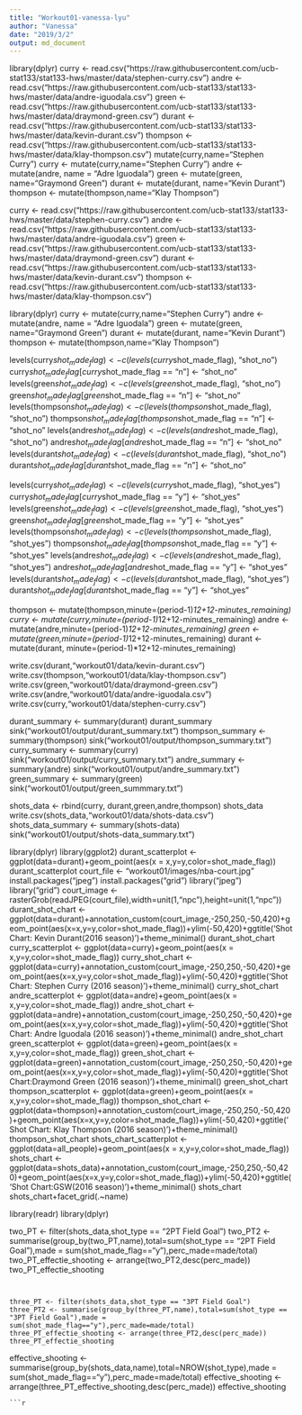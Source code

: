 ```yaml
---
title: "Workout01-vanessa-lyu"
author: "Vanessa"
date: "2019/3/2"
output: md_document
---
```


 

 
library(dplyr)
curry <- read.csv("https://raw.githubusercontent.com/ucb-stat133/stat133-hws/master/data/stephen-curry.csv")
andre <- read.csv("https://raw.githubusercontent.com/ucb-stat133/stat133-hws/master/data/andre-iguodala.csv")
green <- read.csv("https://raw.githubusercontent.com/ucb-stat133/stat133-hws/master/data/draymond-green.csv")
durant <- read.csv("https://raw.githubusercontent.com/ucb-stat133/stat133-hws/master/data/kevin-durant.csv")
thompson <- read.csv("https://raw.githubusercontent.com/ucb-stat133/stat133-hws/master/data/klay-thompson.csv")
mutate(curry,name="Stephen Curry")
curry <- mutate(curry,name="Stephen Curry")
andre <- mutate(andre, name = "Adre Iguodala")
green <- mutate(green, name="Graymond Green")
durant <- mutate(durant, name="Kevin Durant")
thompson <- mutate(thompson,name="Klay Thompson")

curry <- read.csv("https://raw.githubusercontent.com/ucb-stat133/stat133-hws/master/data/stephen-curry.csv")
andre <- read.csv("https://raw.githubusercontent.com/ucb-stat133/stat133-hws/master/data/andre-iguodala.csv")
green <- read.csv("https://raw.githubusercontent.com/ucb-stat133/stat133-hws/master/data/draymond-green.csv")
durant <- read.csv("https://raw.githubusercontent.com/ucb-stat133/stat133-hws/master/data/kevin-durant.csv")
thompson <- read.csv("https://raw.githubusercontent.com/ucb-stat133/stat133-hws/master/data/klay-thompson.csv")

library(dplyr)
curry <- mutate(curry,name="Stephen Curry")
andre <- mutate(andre, name = "Adre Iguodala")
green <- mutate(green, name="Graymond Green")
durant <- mutate(durant, name="Kevin Durant")
thompson <- mutate(thompson,name="Klay Thompson")

levels(curry$shot_made_flag) <- c(levels(curry$shot_made_flag), "shot_no") 
curry$shot_made_flag[curry$shot_made_flag == "n"]  <- "shot_no" 
levels(green$shot_made_flag) <- c(levels(green$shot_made_flag), "shot_no") 
green$shot_made_flag[green$shot_made_flag == "n"]  <- "shot_no" 
levels(thompson$shot_made_flag) <- c(levels(thompson$shot_made_flag), "shot_no") 
thompson$shot_made_flag[thompson$shot_made_flag == "n"]  <- "shot_no" 
levels(andre$shot_made_flag) <- c(levels(andre$shot_made_flag), "shot_no") 
andre$shot_made_flag[andre$shot_made_flag == "n"]  <- "shot_no" 
levels(durant$shot_made_flag) <- c(levels(durant$shot_made_flag), "shot_no") 
durant$shot_made_flag[durant$shot_made_flag == "n"]  <- "shot_no" 

levels(curry$shot_made_flag) <- c(levels(curry$shot_made_flag), "shot_yes") 
curry$shot_made_flag[curry$shot_made_flag == "y"]  <- "shot_yes" 
levels(green$shot_made_flag) <- c(levels(green$shot_made_flag), "shot_yes") 
green$shot_made_flag[green$shot_made_flag == "y"]  <- "shot_yes" 
levels(thompson$shot_made_flag) <- c(levels(thompson$shot_made_flag), "shot_yes") 
thompson$shot_made_flag[thompson$shot_made_flag == "y"]  <- "shot_yes" 
levels(andre$shot_made_flag) <- c(levels(andre$shot_made_flag), "shot_yes") 
andre$shot_made_flag[andre$shot_made_flag == "y"]  <- "shot_yes" 
levels(durant$shot_made_flag) <- c(levels(durant$shot_made_flag), "shot_yes") 
durant$shot_made_flag[durant$shot_made_flag == "y"]  <- "shot_yes"


thompson <- mutate(thompson,minute=(period-1)*12+12-minutes_remaining)
curry <- mutate(curry,minute=(period-1)*12+12-minutes_remaining)
andre <- mutate(andre,minute=(period-1)*12+12-minutes_remaining)
green <- mutate(green,minute=(period-1)*12+12-minutes_remaining)
durant <- mutate(durant, minute=(period-1)*12+12-minutes_remaining)

write.csv(durant,"workout01/data/kevin-durant.csv")
write.csv(thompson,"workout01/data/klay-thompson.csv")
write.csv(green,"workout01/data/draymond-green.csv")
write.csv(andre,"workout01/data/andre-iguodala.csv")
write.csv(curry,"workout01/data/stephen-curry.csv")
 
durant_summary <- summary(durant)
durant_summary
sink("workout01/output/durant_summary.txt")
thompson_summary <- summary(thompson)
sink("workout01/output/thompson_summary.txt")
curry_summary <- summary(curry)
sink("workout01/output/curry_summary.txt")
andre_summary <- summary(andre)
sink("workout01/output/andre_summary.txt")
green_summary <- summary(green)
sink("workout01/output/green_summmary.txt")


shots_data <- rbind(curry, durant,green,andre,thompson)
shots_data
write.csv(shots_data,"workout01/data/shots-data.csv")
shots_data_summary <- summary(shots-data)
sink("workout01/output/shots-data_summary.txt")

library(dplyr)
library(ggplot2)
durant_scatterplot <- ggplot(data=durant)+geom_point(aes(x = x,y=y,color=shot_made_flag))
durant_scatterplot
court_file <- "workout01/images/nba-court.jpg"
install.packages("jpeg")
install.packages("grid")
library("jpeg")
library("grid")
court_image <-rasterGrob(readJPEG(court_file),width=unit(1,"npc"),height=unit(1,"npc"))
durant_shot_chart <-ggplot(data=durant)+annotation_custom(court_image,-250,250,-50,420)+geom_point(aes(x=x,y=y,color=shot_made_flag))+ylim(-50,420)+ggtitle('Shot Chart: Kevin Durant(2016 season)')+theme_minimal()
durant_shot_chart
curry_scatterplot <- ggplot(data=curry)+geom_point(aes(x = x,y=y,color=shot_made_flag))
curry_shot_chart <-
  ggplot(data=curry)+annotation_custom(court_image,-250,250,-50,420)+geom_point(aes(x=x,y=y,color=shot_made_flag))+ylim(-50,420)+ggtitle('Shot Chart: Stephen Curry (2016 season)')+theme_minimal() 
curry_shot_chart
andre_scatterplot <- ggplot(data=andre)+geom_point(aes(x = x,y=y,color=shot_made_flag))
andre_shot_chart <-
  ggplot(data=andre)+annotation_custom(court_image,-250,250,-50,420)+geom_point(aes(x=x,y=y,color=shot_made_flag))+ylim(-50,420)+ggtitle('Shot Chart: Andre Iguodala (2016 season)')+theme_minimal() 
andre_shot_chart
green_scatterplot <- ggplot(data=green)+geom_point(aes(x = x,y=y,color=shot_made_flag))
green_shot_chart <-
  ggplot(data=green)+annotation_custom(court_image,-250,250,-50,420)+geom_point(aes(x=x,y=y,color=shot_made_flag))+ylim(-50,420)+ggtitle('Shot Chart:Draymond Green (2016 season)')+theme_minimal()
green_shot_chart
thompson_scatterplot <- ggplot(data=green)+geom_point(aes(x = x,y=y,color=shot_made_flag))
thompson_shot_chart <-
  ggplot(data=thompson)+annotation_custom(court_image,-250,250,-50,420)+geom_point(aes(x=x,y=y,color=shot_made_flag))+ylim(-50,420)+ggtitle('Shot Chart: Klay Thompson (2016 season)')+theme_minimal() 
thompson_shot_chart
shots_chart_scatterplot <- ggplot(data=all_people)+geom_point(aes(x = x,y=y,color=shot_made_flag))
shots_chart <-
  ggplot(data=shots_data)+annotation_custom(court_image,-250,250,-50,420)+geom_point(aes(x=x,y=y,color=shot_made_flag))+ylim(-50,420)+ggtitle('Shot Chart:GSW(2016 season)')+theme_minimal() 
shots_chart
shots_chart+facet_grid(.~name)

library(readr)
library(dplyr)
 

two_PT <- filter(shots_data,shot_type == "2PT Field Goal")
two_PT2 <- summarise(group_by(two_PT,name),total=sum(shot_type == "2PT Field Goal"),made = sum(shot_made_flag=="y"),perc_made=made/total)
two_PT_effectie_shooting <- arrange(two_PT2,desc(perc_made))
two_PT_effectie_shooting
```

 
three_PT <- filter(shots_data,shot_type == "3PT Field Goal")
three_PT2 <- summarise(group_by(three_PT,name),total=sum(shot_type == "3PT Field Goal"),made = sum(shot_made_flag=="y"),perc_made=made/total)
three_PT_effectie_shooting <- arrange(three_PT2,desc(perc_made))
three_PT_effectie_shooting
```
 
effective_shooting <- summarise(group_by(shots_data,name),total=NROW(shot_type),made = sum(shot_made_flag=="y"),perc_made=made/total)
effective_shooting <- arrange(three_PT_effective_shooting,desc(perc_made))
effective_shooting
```
```r

```

